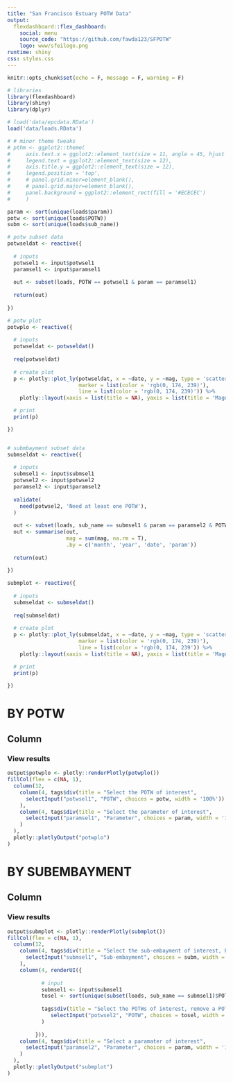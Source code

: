```yaml
---
title: "San Francisco Estuary POTW Data"
output: 
  flexdashboard::flex_dashboard:
    social: menu
    source_code: "https://github.com/fawda123/SFPOTW"
    logo: www/sfeilogo.png
runtime: shiny
css: styles.css
---
```


```r
knitr::opts_chunk$set(echo = F, message = F, warning = F)

# libraries
library(flexdashboard)
library(shiny)
library(dplyr)

# load('data/epcdata.RData')
load('data/loads.RData')

# # minor theme tweaks
# pthm <- ggplot2::theme(
#     axis.text.x = ggplot2::element_text(size = 11, angle = 45, hjust = 1),
#     legend.text = ggplot2::element_text(size = 12), 
#     axis.title.y = ggplot2::element_text(size = 12),
#     legend.position = 'top',
#     # panel.grid.minor=element_blank(),
#     # panel.grid.major=element_blank(),
#     panel.background = ggplot2::element_rect(fill = '#ECECEC')
#     ) 

param <- sort(unique(loads$param))
potw <- sort(unique(loads$POTW))
subm <- sort(unique(loads$sub_name))
```

```r
# potw subset data
potwseldat <- reactive({
  
  # inputs
  potwsel1 <- input$potwsel1
  paramsel1 <- input$paramsel1
  
  out <- subset(loads, POTW == potwsel1 & param == paramsel1)
  
  return(out)
  
})

# potw plot
potwplo <- reactive({
  
  # inputs
  potwseldat <- potwseldat()
  
  req(potwseldat)
  
  # create plot
  p <- plotly::plot_ly(potwseldat, x = ~date, y = ~mag, type = 'scatter', mode = 'lines+markers',
                       marker = list(color = 'rgb(0, 174, 239)'), 
                       line = list(color = 'rgb(0, 174, 239)')) %>%
    plotly::layout(xaxis = list(title = NA), yaxis = list(title = 'Magnitude'))

  # print
  print(p)

})


# submbayment subset data
submseldat <- reactive({
  
  # inputs
  submsel1 <- input$submsel1
  potwsel2 <- input$potwsel2
  paramsel2 <- input$paramsel2
  
  validate(
    need(potwsel2, 'Need at least one POTW'),
  )
  
  out <- subset(loads, sub_name == submsel1 & param == paramsel2 & POTW %in% potwsel2)
  out <- summarise(out, 
                   mag = sum(mag, na.rm = T), 
                   .by = c('month', 'year', 'date', 'param'))
  
  return(out)
  
})

submplot <- reactive({
  
  # inputs
  submseldat <- submseldat()
  
  req(submseldat)
  
  # create plot
  p <- plotly::plot_ly(submseldat, x = ~date, y = ~mag, type = 'scatter', mode = 'lines+markers',
                       marker = list(color = 'rgb(0, 174, 239)'), 
                       line = list(color = 'rgb(0, 174, 239')) %>%
    plotly::layout(xaxis = list(title = NA), yaxis = list(title = 'Magnitude'))

  # print
  print(p)

})
```


BY POTW
===========================================================

Column 
-----------------------------------------------------------------------

### View results

```r
output$potwplo <- plotly::renderPlotly(potwplo())
fillCol(flex = c(NA, 1),
  column(12, 
    column(4, tags$div(title = "Select the POTW of interest", 
      selectInput("potwsel1", "POTW", choices = potw, width = '100%'))
    ),
    column(4, tags$div(title = "Select the parameter of interest", 
      selectInput("paramsel1", "Parameter", choices = param, width = '100%'))
    )
  ),
  plotly::plotlyOutput("potwplo")
)
```

BY SUBEMBAYMENT
===========================================================

Column
-------------------------------------

### View results

```r
output$submplot <- plotly::renderPlotly(submplot())
fillCol(flex = c(NA, 1), 
  column(12, 
    column(4, tags$div(title = "Select the sub-embayment of interest, POTW selection will be filtered accordingly", 
      selectInput("submsel1", "Sub-embayment", choices = subm, width = '100%'))
    ),
    column(4, renderUI({
      
           # input
           submsel1 <- input$submsel1
           tosel <- sort(unique(subset(loads, sub_name == submsel1)$POTW))
           
           tags$div(title = "Select the POTWs of interest, remove a POTW by clicking and hitting backspace",
              selectInput("potwsel2", "POTW", choices = tosel, width = '100%', multiple = T, selected = tosel)
           )
           
         })),
    column(4, tags$div(title = "Select a paramater of interest", 
      selectInput("paramsel2", "Parameter", choices = param, width = '100%'))
    )
  ),
  plotly::plotlyOutput("submplot")
)
```

